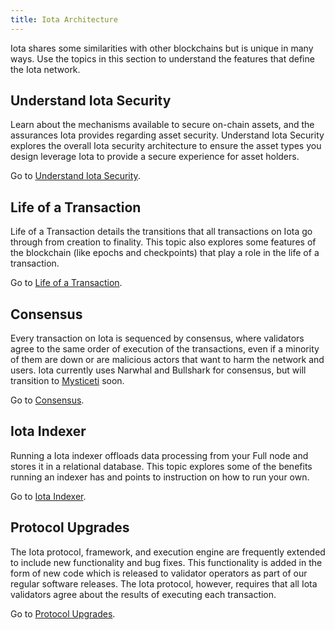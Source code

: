 ```yaml
---
title: Iota Architecture
---
```


Iota shares some similarities with other blockchains but is unique in many ways. Use the topics in this section to understand the features that define the Iota network.

## Understand Iota Security

Learn about the mechanisms available to secure on-chain assets, and the assurances Iota provides regarding asset security. Understand Iota Security explores the overall Iota security architecture to ensure the asset types you design leverage Iota to provide a secure experience for asset holders.

Go to [Understand Iota Security](./iota-architecture/iota-security.mdx).

## Life of a Transaction

Life of a Transaction details the transitions that all transactions on Iota go through from creation to finality. This topic also explores some features of the blockchain (like epochs and checkpoints) that play a role in the life of a transaction.

Go to [Life of a Transaction](./iota-architecture/transaction-lifecycle.mdx).

## Consensus

Every transaction on Iota is sequenced by consensus, where validators agree to the same order of execution of the transactions, even if a minority of them are down or are malicious actors that want to harm the network and users.
Iota currently uses Narwhal and Bullshark for consensus, but will transition to [Mysticeti](https://arxiv.org/pdf/2310.14821) soon.

Go to [Consensus](./iota-architecture/consensus.mdx).

## Iota Indexer

Running a Iota indexer offloads data processing from your Full node and stores it in a relational database. This topic explores some of the benefits running an indexer has and points to instruction on how to run your own. 

Go to [Iota Indexer](./iota-architecture/indexer-functions.mdx).

## Protocol Upgrades

The Iota protocol, framework, and execution engine are frequently extended to include new functionality and bug fixes. This functionality is added in the form of new code which is released to validator operators as part of our regular software releases. The Iota protocol, however, requires that all Iota validators agree about the results of executing each transaction.

Go to [Protocol Upgrades](./iota-architecture/protocol-upgrades.mdx).
